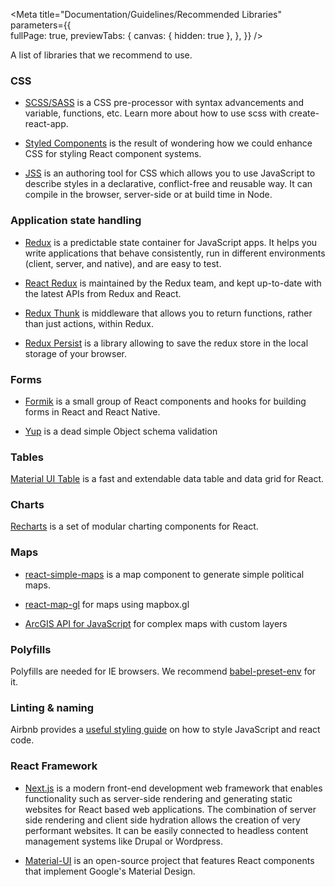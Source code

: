 
<Meta title="Documentation/Guidelines/Recommended Libraries" 
  parameters={{      
    fullPage: true,
    previewTabs: {
      canvas: { hidden: true },
    },
  }} 
/>

<Title>Recommended libraries</Title>
<Subtitle>A list of libraries that we recommend to use.</Subtitle>

### CSS

<ul>
  <li>
    <p><a class="link" target="_blank" href="https://sass-lang.com/">SCSS/SASS</a> is a CSS pre-processor with syntax advancements and variable, functions, etc. Learn more about how to use scss with create-react-app.</p>    
  </li>
  <li>
    <p><a class="link" target="_blank" href="https://styled-components.com/">Styled Components</a> is the result of wondering how we could enhance CSS for styling React component systems.</p>
  </li>
  <li>
    <p><a class="link" target="_blank" href="https://cssinjs.org">JSS</a> is an authoring tool for CSS which allows you to use JavaScript to describe styles in a declarative, conflict-free and reusable way. It can compile in the browser, server-side or at build time in Node.</p>
  </li>
</ul>

### Application state handling

<ul>
  <li>
    <p><a class="link" target="_blank" href="https://redux.js.org/">Redux</a> is a predictable state container for JavaScript apps. It helps you write applications that behave consistently, run in different environments (client, server, and native), and are easy to test.</p>
  </li>
  <li>
    <p><a class="link" target="_blank" href="https://react-redux.js.org/">React Redux</a> is maintained by the Redux team, and kept up-to-date with the latest APIs from Redux and React.</p>
  </li>
  <li>
    <p><a class="link" target="_blank" href="https://github.com/reduxjs/redux-thunk">Redux Thunk</a> is middleware that allows you to return functions, rather than just actions, within Redux.</p>
  </li>
  <li>
    <p><a class="link" target="_blank" href="https://github.com/rt2zz/redux-persist">Redux Persist</a> is a library allowing to save the redux store in the local storage of your browser.</p>
  </li>
</ul>

### Forms

<ul>
  <li>
    <p><a class="link" target="_blank" href="https://formik.org/">Formik</a> is a small group of React components and hooks for building forms in React and React Native.</p>
  </li>
  <li>
    <p><a class="link" target="_blank" href="https://github.com/jquense/yup">Yup</a> is a dead simple Object schema validation</p>
  </li>  
</ul>

### Tables

<p><a class="link" target="_blank" href="https://material-ui.com/components/data-grid/">Material UI Table</a> is a fast and extendable data table and data grid for React.</p>

### Charts

<p><a class="link" target="_blank" href="https://recharts.org/en-US/">Recharts</a> is a set of modular charting components for React.</p>

### Maps

<ul>
  <li>
    <p><a class="link" target="_blank" href="https://www.react-simple-maps.io/">react-simple-maps</a> is a map component to generate simple political maps.</p>
  </li>
  <li>
    <p><a class="link" target="_blank" href="https://github.com/visgl/react-map-gl">react-map-gl</a> for maps using mapbox.gl</p>
  </li>  
  <li>
    <p><a class="link" target="_blank" href="https://developers.arcgis.com/javascript/">ArcGIS API for JavaScript</a> for complex maps with custom layers</p>
  </li>  
</ul>

### Polyfills

<p>Polyfills are needed for IE browsers. We recommend <a class="link" target="_blank" href="https://babeljs.io/docs/en/babel-preset-env">babel-preset-env</a> for it.</p>

### Linting & naming

<p>Airbnb provides a <a class="link" target="_blank" href="https://github.com/airbnb/javascript">useful styling guide</a> on how to style JavaScript and react code.</p>

### React Framework

<ul>
  <li>
    <p><a class="link" target="_blank" href="https://nextjs.org/">Next.js</a> is a modern front-end development web framework that enables functionality such as server-side rendering and generating static websites for React based web applications. The combination of server side rendering and client side hydration allows the creation of very performant websites. It can be easily connected to headless content management systems like Drupal or Wordpress.</p>
  </li>
  <li>
    <p><a class="link" target="_blank" href="https://material-ui.com/">Material-UI</a> is an open-source project that features React components that implement Google's Material Design.</p>
  </li>  
</ul>
